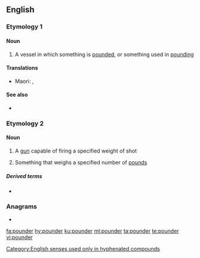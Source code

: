 {{also|-pounder}}
==English==

===Etymology 1===
{{suffix|pound|gloss1=verb|er|gloss2=agent suffix|lang=en}}

====Noun====
{{en-noun}}

# A vessel in which something is [[pounded]], or something used in [[pounding]]

====Translations====
{{trans-top|pestle, something used to pound or crush a substance}}
{{trans-mid}}
* Maori: {{t|mi|ngahiri}}, {{t|mi|pōtuki}}
{{trans-bottom}}

====See also====
* {{l|en|mortar and pestle}}

===Etymology 2===
{{suffix|pound|gloss1=measure of weight|er|lang=en}}

====Noun====
{{en-noun}}

# {{lb|en|only in combination}} A [[gun]] capable of firing a specified weight of shot
# {{lb|en|only in combination}} Something that weighs a specified number of [[pound]]s

=====Derived terms=====
* {{l|en|quarter-pounder}}

===Anagrams===
* {{l|en|unroped}}

[[Category:English senses used only in hyphenated compounds]]

[[fa:pounder]]
[[hy:pounder]]
[[ku:pounder]]
[[ml:pounder]]
[[ta:pounder]]
[[te:pounder]]
[[vi:pounder]]